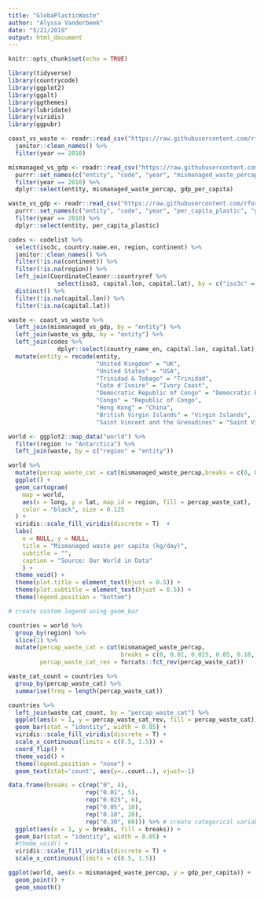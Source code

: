 ```yaml
---
title: "GlobaPlasticWaste"
author: "Alyssa Vanderbeek"
date: "5/21/2019"
output: html_document
---
```


```r
knitr::opts_chunk$set(echo = TRUE)

library(tidyverse)
library(countrycode)
library(ggplot2)
library(ggalt)
library(ggthemes)
library(lubridate)
library(viridis)
library(ggpubr)
```

```r
coast_vs_waste <- readr::read_csv("https://raw.githubusercontent.com/rfordatascience/tidytuesday/master/data/2019/2019-05-21/coastal-population-vs-mismanaged-plastic.csv") %>%
  janitor::clean_names() %>%
  filter(year == 2010)

mismanaged_vs_gdp <- readr::read_csv("https://raw.githubusercontent.com/rfordatascience/tidytuesday/master/data/2019/2019-05-21/per-capita-mismanaged-plastic-waste-vs-gdp-per-capita.csv") %>%
  purrr::set_names(c("entity", "code", "year", "mismanaged_waste_percap", "gdp_per_capita", "total_pop")) %>%
  filter(year == 2010) %>%
  dplyr::select(entity, mismanaged_waste_percap, gdp_per_capita)

waste_vs_gdp <- readr::read_csv("https://raw.githubusercontent.com/rfordatascience/tidytuesday/master/data/2019/2019-05-21/per-capita-plastic-waste-vs-gdp-per-capita.csv") %>%
  purrr::set_names(c("entity", "code", "year", "per_capita_plastic", "gdp_per_capita", "total_pop")) %>%
  filter(year == 2010) %>%
  dplyr::select(entity, per_capita_plastic)

codes <- codelist %>%
  select(iso3c, country.name.en, region, continent) %>%
  janitor::clean_names() %>%
  filter(!is.na(continent)) %>%
  filter(!is.na(region)) %>%
  left_join(CoordinateCleaner::countryref %>% 
              select(iso3, capital.lon, capital.lat), by = c("iso3c" = "iso3")) %>%
  distinct() %>%
  filter(!is.na(capital.lon)) %>%
  filter(!is.na(capital.lat))

waste <- coast_vs_waste %>%
  left_join(mismanaged_vs_gdp, by = "entity") %>%
  left_join(waste_vs_gdp, by = "entity") %>%
  left_join(codes %>%
              dplyr::select(country_name_en, capital.lon, capital.lat), by = c("entity" = "country_name_en")) %>%
  mutate(entity = recode(entity,
                         "United Kingdom" = "UK",
                         "United States" = "USA",
                         "Trinidad & Tobago" = "Trinidad",
                         "Cote d'Ivoire" = "Ivory Coast",
                         "Democratic Republic of Congo" = "Democratic Republic of the Congo",
                         "Congo" = "Republic of Congo",
                         "Hong Kong" = "China",
                         "British Virgin Islands" = "Virgin Islands",
                         "Saint Vincent and the Grenadines" = "Saint Vincent"))
```


```r
world <- ggplot2::map_data("world") %>%
  filter(region != "Antarctica") %>%
  left_join(waste, by = c("region" = "entity"))

world %>%
  mutate(percap_waste_cat = cut(mismanaged_waste_percap,breaks = c(0, 0.01, 0.025, 0.05, 0.10, 0.30))) %>% # create categorical variable that breaks down the mismanaged waste per cap into discrete intervals
  ggplot() + 
  geom_cartogram(
    map = world,
    aes(x = long, y = lat, map_id = region, fill = percap_waste_cat),
    color = "black", size = 0.125
  ) +
  viridis::scale_fill_viridis(discrete = T)  +
  labs(
    x = NULL, y = NULL,
    title = "Mismanaged waste per capita (kg/day)",
    subtitle = "",
    caption = "Source: Our World in Data"
    ) +
  theme_void() +
  theme(plot.title = element_text(hjust = 0.5)) +
  theme(plot.subtitle = element_text(hjust = 0.5)) +
  theme(legend.position = "bottom")

# create custom legend using geom_bar

countries = world %>%
  group_by(region) %>%
  slice(1) %>% 
  mutate(percap_waste_cat = cut(mismanaged_waste_percap,
                                breaks = c(0, 0.01, 0.025, 0.05, 0.10, 0.30)),
         percap_waste_cat_rev = forcats::fct_rev(percap_waste_cat))

waste_cat_count = countries %>%
  group_by(percap_waste_cat) %>%
  summarise(freq = length(percap_waste_cat))

countries %>%
  left_join(waste_cat_count, by = "percap_waste_cat") %>%
  ggplot(aes(x = 1, y = percap_waste_cat_rev, fill = percap_waste_cat)) +
  geom_bar(stat = "identity", width = 0.05) + 
  viridis::scale_fill_viridis(discrete = T) +
  scale_x_continuous(limits = c(0.5, 1.5)) +
  coord_flip() + 
  theme_void() + 
  theme(legend.position = "none") +
  geom_text(stat='count', aes(y=..count..), vjust=-1)

data.frame(breaks = c(rep("0", 4),
                      rep("0.01", 5),
                      rep("0.025", 6),
                      rep("0.05", 10),
                      rep("0.10", 20),
                      rep("0.30", 60))) %>% # create categorical variable that breaks down the mismanaged waste per cap into discrete intervals
  ggplot(aes(x = 1, y = breaks, fill = breaks)) +
  geom_bar(stat = "identity", width = 0.05) + 
  #theme_void() + 
  viridis::scale_fill_viridis(discrete = T) +
  scale_x_continuous(limits = c(0.5, 1.5))

```

```r
ggplot(world, aes(x = mismanaged_waste_percap, y = gdp_per_capita)) +
  geom_point() +
  geom_smooth()
```

